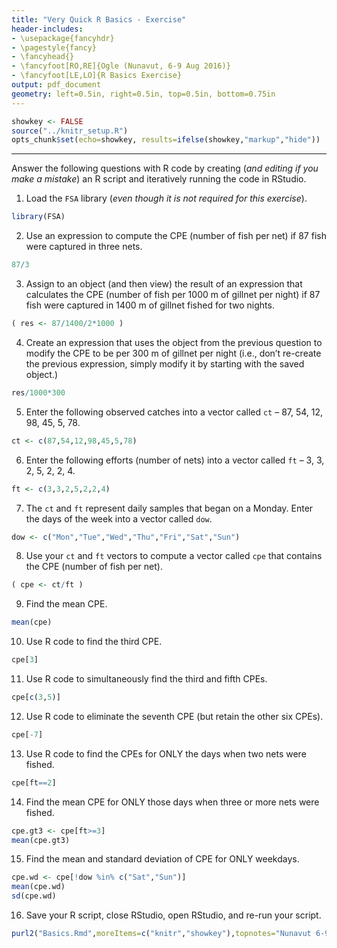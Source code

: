 ```yaml
---
title: "Very Quick R Basics - Exercise"
header-includes:
- \usepackage{fancyhdr}
- \pagestyle{fancy}
- \fancyhead{}
- \fancyfoot[RO,RE]{Ogle (Nunavut, 6-9 Aug 2016)}
- \fancyfoot[LE,LO]{R Basics Exercise}
output: pdf_document
geometry: left=0.5in, right=0.5in, top=0.5in, bottom=0.75in
---
```


```r
showkey <- FALSE
source("../knitr_setup.R")
opts_chunk$set(echo=showkey, results=ifelse(showkey,"markup","hide"))
```

----

Answer the following questions with R code by creating (*and editing if you make a mistake*) an R script and iteratively running the code in RStudio.

1. Load the `FSA` library (*even though it is not required for this exercise*).
```r
library(FSA)
```

2. Use an expression to compute the CPE (number of fish per net) if 87 fish were captured in three nets.
```r
87/3
```

3. Assign to an object (and then view) the result of an expression that calculates the CPE (number of fish per 1000 m of gillnet per night) if 87 fish were captured in 1400 m of gillnet fished for two nights.
```r
( res <- 87/1400/2*1000 )
```

4. Create an expression that uses the object from the previous question to modify the CPE to be per 300 m of gillnet per night (i.e., don't re-create the previous expression, simply modify it by starting with the saved object.)
```r
res/1000*300
```

5. Enter the following observed catches into a vector called `ct` -- 87, 54, 12, 98, 45, 5, 78.
```r
ct <- c(87,54,12,98,45,5,78) 
```

6. Enter the following efforts (number of nets) into a vector called `ft` -- 3, 3, 2, 5, 2, 2, 4.
```r
ft <- c(3,3,2,5,2,2,4)
```

7. The `ct` and `ft` represent daily samples that began on a Monday.  Enter the days of the week into a vector called `dow`.
```r
dow <- c("Mon","Tue","Wed","Thu","Fri","Sat","Sun")
```

8. Use your `ct` and `ft` vectors to compute a vector called `cpe` that contains the CPE (number of fish per net).
```r
( cpe <- ct/ft )
```

9. Find the mean CPE.
```r
mean(cpe)
```

10. Use R code to find the third CPE.
```r
cpe[3]
```

11. Use R code to simultaneously find the third and fifth CPEs.
```r
cpe[c(3,5)]
```

12. Use R code to eliminate the seventh CPE (but retain the other six CPEs).
```r
cpe[-7]
```

13. Use R code to find the CPEs for ONLY the days when two nets were fished.
```r
cpe[ft==2]
```

14. Find the mean CPE for ONLY those days when three or more nets were fished.
```r
cpe.gt3 <- cpe[ft>=3]
mean(cpe.gt3)
```

15. Find the mean and standard deviation of CPE for ONLY weekdays.
```r
cpe.wd <- cpe[!dow %in% c("Sat","Sun")]
mean(cpe.wd)
sd(cpe.wd)
```

16. Save your R script, close RStudio, open RStudio, and re-run your script.

```r
purl2("Basics.Rmd",moreItems=c("knitr","showkey"),topnotes="Nunavut 6-9-Aug-16")
```
